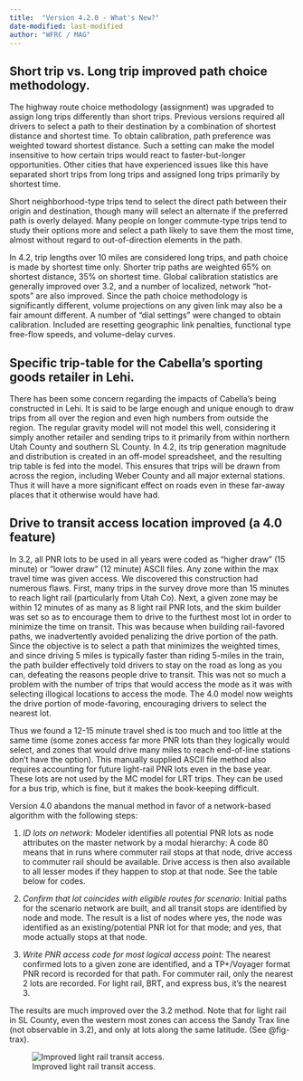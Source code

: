 ```yaml
---
title:  "Version 4.2.0 - What's New?"
date-modified: last-modified
author: "WFRC / MAG"
---
```


## Short trip vs. Long trip improved path choice methodology.
The highway route choice methodology (assignment) was upgraded to assign long trips differently than short trips.  Previous versions required all drivers to select a path to their destination by a combination of shortest distance and shortest time.  To obtain calibration, path preference was weighted toward shortest distance.  Such a setting can make the model insensitive to how certain trips would react to faster-but-longer opportunities.  Other cities that have experienced issues like this have separated short trips from long trips and assigned long trips primarily by shortest time.  

Short neighborhood-type trips tend to select the direct path between their origin and destination, though many will select an alternate if the preferred path is overly delayed.  Many people on longer commute-type trips tend to study their options more and select a path likely to save them the most time, almost without regard to out-of-direction elements in the path.  

In 4.2, trip lengths over 10 miles are considered long trips, and path choice is made by shortest time only. Shorter trip paths are weighted 65% on shortest distance, 35% on shortest time.  Global calibration statistics are generally improved over 3.2, and a number of localized, network “hot-spots” are also improved.  Since the path choice methodology is significantly different, volume projections on any given link may also be a fair amount different.  A number of “dial settings” were changed to obtain calibration.  Included are resetting geographic link penalties, functional type free-flow speeds, and volume-delay curves.  

## Specific trip-table for the Cabella’s sporting goods retailer in Lehi.
There has been some concern regarding the impacts of Cabella’s being constructed in Lehi.  It is said to be large enough and unique enough to draw trips from all over the region and even high numbers from outside the region.  The regular gravity model will not model this well, considering it simply another retailer and sending trips to it primarily from within northern Utah County and southern SL County.  In 4.2, its trip generation magnitude and distribution is created in an off-model spreadsheet, and the resulting trip table is fed into the model.  This ensures that trips will be drawn from across the region, including Weber County and all major external stations.  Thus it will have a more significant effect on roads even in these far-away places that it otherwise would have had.

## Drive to transit access location improved (a 4.0 feature)
In 3.2, all PNR lots to be used in all years were coded as “higher draw” (15 minute) or “lower draw” (12 minute) ASCII files.  Any zone within the max travel time was given access.  We discovered this construction had numerous flaws.  First, many trips in the survey drove more than 15 minutes to reach light rail (particularly from Utah Co).  Next, a given zone may be within 12 minutes of as many as 8 light rail PNR lots, and the skim builder was set so as to encourage them to drive to the furthest most lot in order to minimize the time on transit.  This was because when building rail-favored paths, we inadvertently avoided penalizing the drive portion of the path.  Since the objective is to select a path that minimizes the weighted times, and since driving 5 miles is typically faster than riding 5-miles in the train, the path builder effectively told drivers to stay on the road as long as you can, defeating the reasons people drive to transit.  This was not so much a problem with the number of trips that would access the mode as it was with selecting illogical locations to access the mode.  The 4.0 model now weights the drive portion of mode-favoring, encouraging drivers to select the nearest lot.

Thus we found a 12-15 minute travel shed is too much and too little at the same time (some zones access far more PNR lots than they logically would select, and zones that would drive many miles to reach end-of-line stations don’t have the option).  This manually supplied ASCII file method also requires accounting for future light-rail PNR lots even in the base year.  These lots are not used by the MC model for LRT trips. They can be used for a bus trip, which is fine, but it makes the book-keeping difficult.  

Version 4.0 abandons the manual method in favor of a network-based algorithm with the following steps:

1. *ID lots on network:* Modeler identifies all potential PNR lots as node attributes on the master network by a modal hierarchy:  A code 80 means that in runs where commuter rail stops at that node, drive access to commuter rail should be available.  Drive access is then also available to all lesser modes if they happen to stop at that node.  See the table below for codes.

2. *Confirm that lot coincides with eligible routes for scenario:* Initial paths for the scenario network are built, and all transit stops are identified by node and mode.  The result is a list of nodes where yes, the node was identified as an existing/potential PNR lot for that mode; and yes, that mode actually stops at that node.

3. *Write PNR access code for most logical access point:* The nearest confirmed lots to a given zone are identified, and a TP+/Voyager format PNR record is recorded for that path.  For commuter rail, only the nearest 2 lots are recorded.  For light rail, BRT, and express bus, it’s the nearest 3.

The results are much improved over the 3.2 method.  Note that for light rail in SL County, even the western most zones can access the Sandy Trax line (not observable in 3.2), and only at lots along the same latitude.  (See @fig-trax).

![Improved light rail transit access.](_pictures/trax.png){#fig-trax}